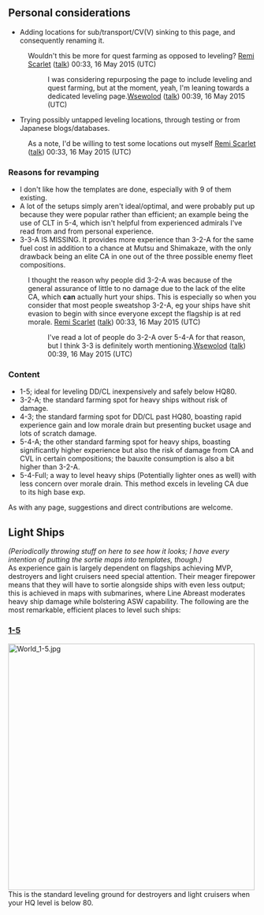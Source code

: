 ==Personal considerations==
*Adding locations for sub/transport/CV(V) sinking to this page, and consequently renaming it.
:Wouldn't this be more for quest farming as opposed to leveling? [[User:Remi Scarlet|Remi Scarlet]] ([[User talk:Remi Scarlet|talk]]) 00:33, 16 May 2015 (UTC)
::I was considering repurposing the page to include leveling and quest farming, but at the moment, yeah, I'm leaning towards a dedicated leveling page.[[User:Wsewolod|Wsewolod]] ([[User talk:Wsewolod|talk]]) 00:39, 16 May 2015 (UTC)
*Trying possibly untapped leveling locations, through testing or from Japanese blogs/databases.
:As a note, I'd be willing to test some locations out myself [[User:Remi Scarlet|Remi Scarlet]] ([[User talk:Remi Scarlet|talk]]) 00:33, 16 May 2015 (UTC)

===Reasons for revamping===
*I don't like how the templates are done, especially with 9 of them existing. 
*A lot of the setups simply aren't ideal/optimal, and were probably put up because they were popular rather than efficient; an example being the use of CLT in 5-4, which isn't helpful from experienced admirals I've read from and from personal experience.
*3-3-A IS MISSING. It provides more experience than 3-2-A for the same fuel cost in addition to a chance at Mutsu and Shimakaze, with the only drawback being an elite CA in one out of the three possible enemy fleet compositions. 
:I thought the reason why people did 3-2-A was because of the general assurance of little to no damage due to the lack of the elite CA, which '''can''' actually hurt your ships. This is especially so when you consider that most people sweatshop 3-2-A, eg your ships have shit evasion to begin with since everyone except the flagship is at red morale. [[User:Remi Scarlet|Remi Scarlet]] ([[User talk:Remi Scarlet|talk]]) 00:33, 16 May 2015 (UTC)
::I've read a lot of people do 3-2-A over 5-4-A for that reason, but I think 3-3 is definitely worth mentioning.[[User:Wsewolod|Wsewolod]] ([[User talk:Wsewolod|talk]]) 00:39, 16 May 2015 (UTC)

===Content===
*1-5; ideal for leveling DD/CL inexpensively and safely below HQ80.
*3-2-A; the standard farming spot for heavy ships without risk of damage.
*4-3; the standard farming spot for DD/CL past HQ80, boasting rapid experience gain and low morale drain but presenting bucket usage and lots of scratch damage.
*5-4-A; the other standard farming spot for heavy ships, boasting significantly higher experience but also the risk of damage from CA and CVL in certain compositions; the bauxite consumption is also a bit higher than 3-2-A.
*5-4-Full; a way to level heavy ships (Potentially lighter ones as well) with less concern over morale drain. This method excels in leveling CA due to its high base exp. 

As with any page, suggestions and direct contributions are welcome.

==Light Ships==
''(Periodically throwing stuff on here to see how it looks; I have every intention of putting the sortie maps into templates, though.)''<br />
As experience gain is largely dependent on flagships achieving MVP, destroyers and light cruisers need special attention. Their meager firepower means that they will have to sortie alongside ships with even less output; this is achieved in maps with submarines, where Line Abreast moderates heavy ship damage while bolstering ASW capability. The following are the most remarkable, efficient places to level such ships:

===[[World_1#1-5|1-5]]===
[[File:World_1-5.jpg|500px|right]]
This is the standard leveling ground for destroyers and light cruisers when your HQ level is below 80.